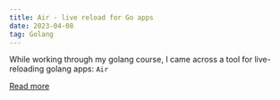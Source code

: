 ```yaml
---
title: Air - live reload for Go apps
date: 2023-04-08
tag: Golang
---
```


While working through my golang course, I came across a tool for live-reloading
golang apps: `Air`

[Read more](https://github.com/cosmtrek/air)
